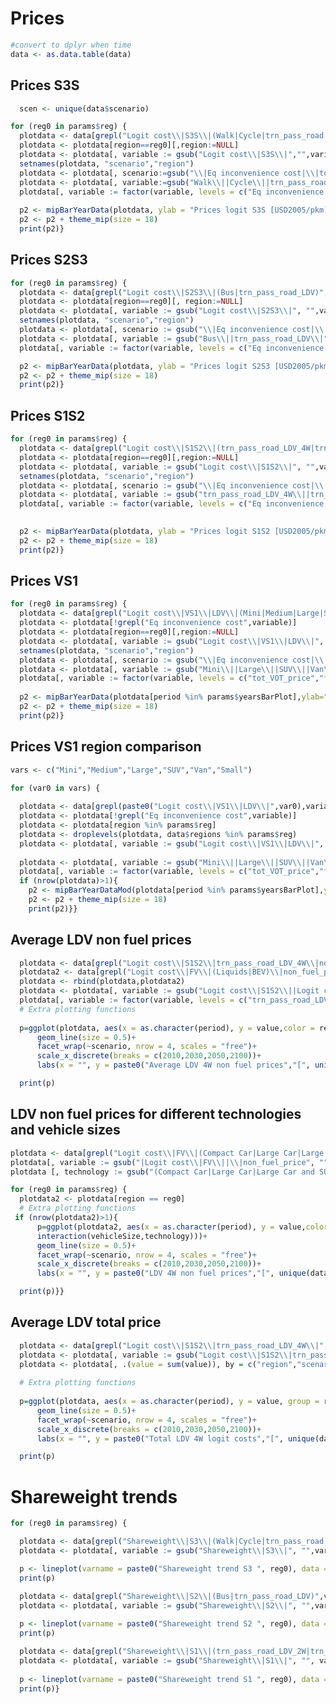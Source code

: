 # Prices 

```r
#convert to dplyr when time
data <- as.data.table(data)

```

## Prices S3S
```r

  scen <- unique(data$scenario)

for (reg0 in params$reg) {
  plotdata <- data[grepl("Logit cost\\|S3S\\|(Walk|Cycle|trn_pass_road|Domestic Aviation|Passenger Rail|HSR)",variable)]
  plotdata <- plotdata[region==reg0][,region:=NULL]
  plotdata <- plotdata[, variable := gsub("Logit cost\\|S3S\\|","",variable)][period %in% params$yearsBarPlot]
  setnames(plotdata, "scenario","region")
  plotdata <- plotdata[, scenario:=gsub("\\|Eq inconvenience cost|\\|tot_VOT_price|\\|fuel_price_pkm|\\|non_fuel_price","",variable)]
  plotdata <- plotdata[, variable:=gsub("Walk\\||Cycle\\||trn_pass_road\\||Domestic Aviation\\||Passenger Rail\\||HSR\\|","",variable)]
  plotdata[, variable := factor(variable, levels = c("Eq inconvenience cost","tot_VOT_price","fuel_price_pkm","non_fuel_price"))]
  
  p2 <- mipBarYearData(plotdata, ylab = "Prices logit S3S [USD2005/pkm]", title = paste0("Prices logit S3S ",reg0) )
  p2 <- p2 + theme_mip(size = 18)
  print(p2)}

```

## Prices S2S3
```r

for (reg0 in params$reg) {
  plotdata <- data[grepl("Logit cost\\|S2S3\\|(Bus|trn_pass_road_LDV)",variable)]
  plotdata <- plotdata[region==reg0][, region:=NULL]
  plotdata <- plotdata[, variable := gsub("Logit cost\\|S2S3\\|", "",variable)][period %in% params$yearsBarPlot]
  setnames(plotdata, "scenario","region")
  plotdata <- plotdata[, scenario := gsub("\\|Eq inconvenience cost|\\|tot_VOT_price|\\|fuel_price_pkm|\\|non_fuel_price", "", variable)]
  plotdata <- plotdata[, variable := gsub("Bus\\||trn_pass_road_LDV\\|","", variable)]
  plotdata[, variable := factor(variable, levels = c("Eq inconvenience cost","tot_VOT_price","fuel_price_pkm","non_fuel_price"))]

  p2 <- mipBarYearData(plotdata, ylab = "Prices logit S2S3 [USD2005/pkm]", title = paste0("Prices logit S2S3 ",reg0))
  p2 <- p2 + theme_mip(size = 18)
  print(p2)}

```

## Prices S1S2
```r

for (reg0 in params$reg) {
  plotdata <- data[grepl("Logit cost\\|S1S2\\|(trn_pass_road_LDV_4W|trn_pass_road_LDV_2W)",variable)]
  plotdata <- plotdata[region==reg0][,region:=NULL]
  plotdata <- plotdata[, variable := gsub("Logit cost\\|S1S2\\|", "",variable)][period %in% params$yearsBarPlot]  
  setnames(plotdata, "scenario","region")
  plotdata <- plotdata[, scenario := gsub("\\|Eq inconvenience cost|\\|tot_VOT_price|\\|fuel_price_pkm|\\|non_fuel_price", "", variable)]
  plotdata <- plotdata[, variable := gsub("trn_pass_road_LDV_4W\\||trn_pass_road_LDV_2W\\|", "", variable)]
  plotdata[, variable := factor(variable, levels = c("Eq inconvenience cost","tot_VOT_price","fuel_price_pkm","non_fuel_price"))]
  

  p2 <- mipBarYearData(plotdata, ylab = "Prices logit S1S2 [USD2005/pkm]", title = paste0("Prices logit S1S2 ",reg0))
  p2 <- p2 + theme_mip(size = 18)
  print(p2)}

```

## Prices VS1
```r

for (reg0 in params$reg) {
  plotdata <- data[grepl("Logit cost\\|VS1\\|LDV\\|(Mini|Medium|Large|SUV|Van|Small)",variable)]
  plotdata <- plotdata[!grepl("Eq inconvenience cost",variable)]
  plotdata <- plotdata[region==reg0][,region:=NULL]
  plotdata <- plotdata[, variable := gsub("Logit cost\\|VS1\\|LDV\\|", "",variable)][period %in% params$yearsBarPlot]  
  setnames(plotdata, "scenario","region")
  plotdata <- plotdata[, scenario := gsub("\\|Eq inconvenience cost|\\|tot_VOT_price|\\|fuel_price_pkm|\\|non_fuel_price", "", variable)]
  plotdata <- plotdata[, variable := gsub("Mini\\||Large\\||SUV\\||Van\\||Small\\||Medium\\|", "", variable)]
  plotdata[, variable := factor(variable, levels = c("tot_VOT_price","fuel_price_pkm","non_fuel_price"))]
  
  p2 <- mipBarYearData(plotdata[period %in% params$yearsBarPlot],ylab="Prices logit VS1 without eq inconvenience costs [USD2005/pkm]", title = paste0("Prices logit VS1 ",reg0))
  p2 <- p2 + theme_mip(size = 18)
  print(p2)}

```

## Prices VS1 region comparison
```r

vars <- c("Mini","Medium","Large","SUV","Van","Small")

for (var0 in vars) {
  
  plotdata <- data[grepl(paste0("Logit cost\\|VS1\\|LDV\\|",var0),variable)]
  plotdata <- plotdata[!grepl("Eq inconvenience cost",variable)]
  plotdata <- plotdata[region %in% params$reg]
  plotdata <- droplevels(plotdata, data$regions %in% params$reg)
  plotdata <- plotdata[, variable := gsub("Logit cost\\|VS1\\|LDV\\|", "",variable)][period %in% params$yearsBarPlot]
  
  plotdata <- plotdata[, variable := gsub("Mini\\||Large\\||SUV\\||Van\\||Small\\||Medium\\|", "", variable)]
  plotdata[, variable := factor(variable, levels = c("tot_VOT_price","fuel_price_pkm","non_fuel_price"))]
  if (nrow(plotdata)>1){
    p2 <- mipBarYearDataMod(plotdata[period %in% params$yearsBarPlot],ylab = "Prices logit VS1 without eq inconvenience costs [USD2005/pkm]", title = paste0("Prices logit VS1 ",var0))
    p2 <- p2 + theme_mip(size = 18) 
    print(p2)}}

```

## Average LDV non fuel prices 
```r

  plotdata <- data[grepl("Logit cost\\|S1S2\\|trn_pass_road_LDV_4W\\|non_fuel_price",variable) & period %in% params$yearsScen & region %in% params$reg]
  plotdata2 <- data[grepl("Logit cost\\|FV\\|(Liquids|BEV)\\|non_fuel_price",variable) & period %in% params$yearsScen & region %in% params$reg]
  plotdata <- rbind(plotdata,plotdata2)
  plotdata <- plotdata[, variable := gsub("Logit cost\\|S1S2\\||Logit cost\\|FV\\|", "",variable)]
  plotdata[, variable := factor(variable, levels = c("trn_pass_road_LDV_4W|non_fuel_price","BEV|non_fuel_price","Liquids|non_fuel_price"))]
  # Extra plotting functions
 
  p=ggplot(plotdata, aes(x = as.character(period), y = value,color = region, linetype = variable, group = interaction(region,variable)))+
      geom_line(size = 0.5)+
      facet_wrap(~scenario, nrow = 4, scales = "free")+
      scale_x_discrete(breaks = c(2010,2030,2050,2100))+
      labs(x = "", y = paste0("Average LDV 4W non fuel prices","[", unique(data$unit),"]"), title = paste0("Average LDV 4W non fuel prices"))

  print(p)


```
## LDV non fuel prices for different technologies and vehicle sizes
```r

plotdata <- data[grepl("Logit cost\\|FV\\|(Compact Car|Large Car|Large Car and SUV|Light Truck and SUV|Midsize Car|Mini Car|Subcompact Car|Van)\\|(Liquids|BEV)\\|non_fuel_price",variable) & period %in% params$yearsScen & region %in% params$reg]
plotdata[, variable := gsub("|Logit cost\\|FV\\||\\|non_fuel_price", "",variable)]
plotdata [, technology := gsub("(Compact Car|Large Car|Large Car and SUV|Light Truck and SUV|Midsize Car|Mini Car|Subcompact Car|Van)\\|", "",variable)][, vehicleSize := gsub("\\|(Liquids|BEV)", "",variable)][, variable := NULL]

for (reg0 in params$reg) {  
  plotdata2 <- plotdata[region == reg0]
  # Extra plotting functions
 if (nrow(plotdata2)>1){
      p=ggplot(plotdata2, aes(x = as.character(period), y = value,color = vehicleSize, linetype = technology, group =
      interaction(vehicleSize,technology)))+
      geom_line(size = 0.5)+
      facet_wrap(~scenario, nrow = 4, scales = "free")+
      scale_x_discrete(breaks = c(2010,2030,2050,2100))+
      labs(x = "", y = paste0("LDV 4W non fuel prices","[", unique(data$unit),"]"), title = paste0("LDV 4W non fuel prices ", reg0))

  print(p)}}


```

## Average LDV total price
```r

  plotdata <- data[grepl("Logit cost\\|S1S2\\|trn_pass_road_LDV_4W\\|",variable) & period %in% params$yearsScen & region %in% params$reg]
  plotdata <- plotdata[, variable := gsub("Logit cost\\|S1S2\\|trn_pass_road_LDV_4W\\|", "",variable)]
  plotdata <- plotdata[, .(value = sum(value)), by = c("region","scenario","period","unit")]
  
  # Extra plotting functions
 
  p=ggplot(plotdata, aes(x = as.character(period), y = value, group = region, color = region))+
      geom_line(size = 0.5)+
      facet_wrap(~scenario, nrow = 4, scales = "free")+
      scale_x_discrete(breaks = c(2010,2030,2050,2100))+
      labs(x = "", y = paste0("Total LDV 4W logit costs","[", unique(data$unit),"]"), title = paste0("Total LDV 4W logit costs"))

  print(p)


```

# Shareweight trends
```r


for (reg0 in params$reg) {

  plotdata <- data[grepl("Shareweight\\|S3\\|(Walk|Cycle|trn_pass_road|Domestic Aviation|Passenger Rail|HSR)",variable) & region == reg0]
  plotdata <- plotdata[, variable := gsub("Shareweight\\|S3\\|", "",variable)]

  p <- lineplot(varname = paste0("Shareweight trend S3 ", reg0), data = plotdata)
  print(p)

  plotdata <- data[grepl("Shareweight\\|S2\\|(Bus|trn_pass_road_LDV)",variable) & region == reg0]
  plotdata <- plotdata[, variable := gsub("Shareweight\\|S2\\|", "",variable)]
  
  p <- lineplot(varname = paste0("Shareweight trend S2 ", reg0), data = plotdata)
  print(p)

  plotdata <- data[grepl("Shareweight\\|S1\\|(trn_pass_road_LDV_2W|trn_pass_road_LDV_4W)",variable) & region == reg0]
  plotdata <- plotdata[, variable := gsub("Shareweight\\|S1\\|", "", variable)]
  
  p <- lineplot(varname = paste0("Shareweight trend S1 ", reg0), data = plotdata)
  print(p)}


```

